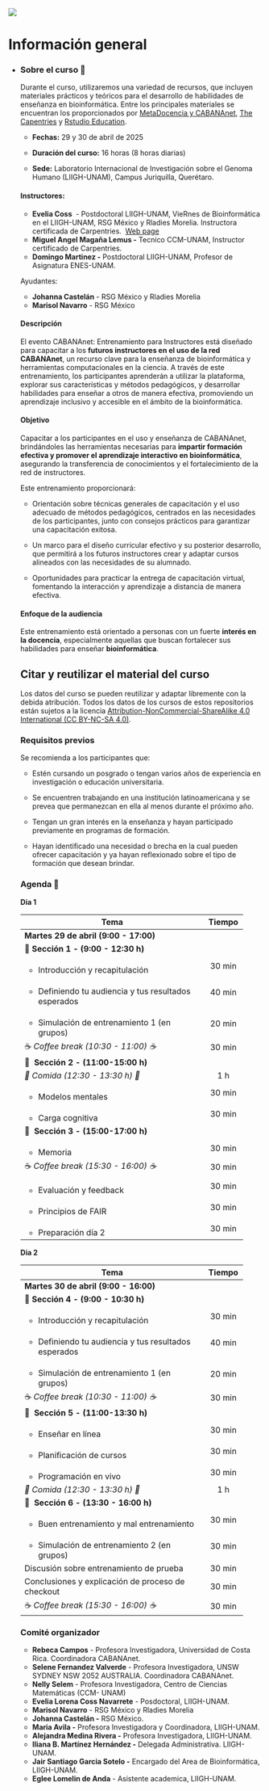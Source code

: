 ::: {layout-ncol="2"}
![](figures/cabananet_logo.png)
:::

# Información general {.unnumbered}

-   ::: {.panel-tabset group="globalInfo"}
    ### Sobre el curso 📌

    Durante el curso, utilizaremos una variedad de recursos, que incluyen materiales prácticos y teóricos para el desarrollo de habilidades de enseñanza en bioinformática. Entre los principales materiales se encuentran los proporcionados por [MetaDocencia y CABANAnet](https://www.metadocencia.org/curso/entrenamiento-instructores/), [The Capentries](https://carpentries.github.io/instructor-training/) y [Rstudio Education](https://education.rstudio.com/trainers/#info).

    -   **Fechas:** 29 y 30 de abril de 2025

    -   **Duración del curso:** 16 horas (8 horas diarias)

    -   **Sede:** Laboratorio Internacional de Investigación sobre el Genoma Humano (LIIGH-UNAM), Campus Juriquilla, Querétaro.

    #### **Instructores:**

    -   **Evelia Coss**  - Postdoctoral LIIGH-UNAM, VieRnes de Bioinformática en el LIIGH-UNAM, RSG México y Rladies Morelia. Instructora certificada de Carpentries.  [Web page](https://eveliacoss.github.io/)
    -   **Miguel Angel Magaña Lemus -** Tecnico CCM-UNAM, Instructor certificado de Carpentries.
    -   **Domingo Martinez -** Postdoctoral LIIGH-UNAM, Profesor de Asignatura ENES-UNAM.

    Ayudantes:

    -   **Johanna Castelán** - RSG México y Rladies Morelia 
    -   **Marisol Navarro** - RSG México

    #### **Descripción**

    El evento CABANAnet: Entrenamiento para Instructores está diseñado para capacitar a los **futuros instructores en el uso de la red CABANAnet**, un recurso clave para la enseñanza de bioinformática y herramientas computacionales en la ciencia. A través de este entrenamiento, los participantes aprenderán a utilizar la plataforma, explorar sus características y métodos pedagógicos, y desarrollar habilidades para enseñar a otros de manera efectiva, promoviendo un aprendizaje inclusivo y accesible en el ámbito de la bioinformática.

    #### **Objetivo**

    Capacitar a los participantes en el uso y enseñanza de CABANAnet, brindándoles las herramientas necesarias para **impartir formación efectiva y promover el aprendizaje interactivo en bioinformática**, asegurando la transferencia de conocimientos y el fortalecimiento de la red de instructores.

    Este entrenamiento proporcionará:

    -   Orientación sobre técnicas generales de capacitación y el uso adecuado de métodos pedagógicos, centrados en las necesidades de los participantes, junto con consejos prácticos para garantizar una capacitación exitosa.

    -   Un marco para el diseño curricular efectivo y su posterior desarrollo, que permitirá a los futuros instructores crear y adaptar cursos alineados con las necesidades de su alumnado.

    -   Oportunidades para practicar la entrega de capacitación virtual, fomentando la interacción y aprendizaje a distancia de manera efectiva.

    #### **Enfoque de la audiencia**

    Este entrenamiento está orientado a personas con un fuerte **interés en la docencia**, especialmente aquellas que buscan fortalecer sus habilidades para enseñar **bioinformática**. 

    ## Citar y reutilizar el material del curso

    Los datos del curso se pueden reutilizar y adaptar libremente con la debida atribución. Todos los datos de los cursos de estos repositorios están sujetos a la licencia [Attribution-NonCommercial-ShareAlike 4.0 International (CC BY-NC-SA 4.0)](https://creativecommons.org/licenses/by-nc-sa/4.0/).

    ### Requisitos previos

    Se recomienda a los participantes que:

    -   Estén cursando un posgrado o tengan varios años de experiencia en investigación o educación universitaria.

    -   Se encuentren trabajando en una institución latinoamericana y se prevea que permanezcan en ella al menos durante el próximo año.

    -   Tengan un gran interés en la enseñanza y hayan participado previamente en programas de formación.

    -   Hayan identificado una necesidad o brecha en la cual pueden ofrecer capacitación y ya hayan reflexionado sobre el tipo de formación que desean brindar.

    ### Agenda 📆 {#agenda}

    **Dia 1**

    +--------------------------------------------------------+--------+
    | Tema                                                   | Tiempo |
    +========================================================+:======:+
    | **Martes 29 de abril (9:00 - 17:00)**                  |        |
    +--------------------------------------------------------+--------+
    | 🔷 **Sección 1 - (9:00 - 12:30 h)**                    |        |
    +--------------------------------------------------------+--------+
    | -   Introducción y recapitulación                      | 30 min |
    +--------------------------------------------------------+--------+
    | -   Definiendo tu audiencia y tus resultados esperados | 40 min |
    +--------------------------------------------------------+--------+
    | -   Simulación de entrenamiento 1 (en grupos)          | 20 min |
    +--------------------------------------------------------+--------+
    | ☕ *Coffee break (10:30 - 11:00) ☕*                   | 30 min |
    +--------------------------------------------------------+--------+
    | 🔷  **Sección** **2 - (11:00-15:00 h)**                |        |
    +--------------------------------------------------------+--------+
    | *🍕 Comida (12:30 - 13:30 h) 🍕*                       | 1 h    |
    +--------------------------------------------------------+--------+
    | -   Modelos mentales                                   | 30 min |
    +--------------------------------------------------------+--------+
    | -   Carga cognitiva                                    | 30 min |
    +--------------------------------------------------------+--------+
    | 🔷  **Sección** **3 - (15:00-17:00 h)**                |        |
    +--------------------------------------------------------+--------+
    | -   Memoria                                            | 30 min |
    +--------------------------------------------------------+--------+
    | ☕ *Coffee break (15:30 - 16:00) ☕*                   | 30 min |
    +--------------------------------------------------------+--------+
    | -   Evaluación y feedback                              | 30 min |
    +--------------------------------------------------------+--------+
    | -   Principios de FAIR                                 | 30 min |
    +--------------------------------------------------------+--------+
    | -   Preparación día 2                                  | 30 min |
    +--------------------------------------------------------+--------+

    **Dia 2**

    +--------------------------------------------------------+--------+
    | Tema                                                   | Tiempo |
    +========================================================+:======:+
    | **Martes 30 de abril (9:00 - 16:00)**                  |        |
    +--------------------------------------------------------+--------+
    | 🔷 **Sección 4 - (9:00 - 10:30 h)**                    |        |
    +--------------------------------------------------------+--------+
    | -   Introducción y recapitulación                      | 30 min |
    +--------------------------------------------------------+--------+
    | -   Definiendo tu audiencia y tus resultados esperados | 40 min |
    +--------------------------------------------------------+--------+
    | -   Simulación de entrenamiento 1 (en grupos)          | 20 min |
    +--------------------------------------------------------+--------+
    | ☕ *Coffee break (10:30 - 11:00) ☕*                   | 30 min |
    +--------------------------------------------------------+--------+
    | 🔷  **Sección** **5 - (11:00-13:30 h)**                |        |
    +--------------------------------------------------------+--------+
    | -   Enseñar en línea                                   | 30 min |
    +--------------------------------------------------------+--------+
    | -   Planificación de cursos                            | 30 min |
    +--------------------------------------------------------+--------+
    | -   Programación en vivo                               | 30 min |
    +--------------------------------------------------------+--------+
    | *🍕 Comida (12:30 - 13:30 h) 🍕*                       | 1 h    |
    +--------------------------------------------------------+--------+
    | 🔷  **Sección 6 - (13:30 - 16:00 h)**                  |        |
    +--------------------------------------------------------+--------+
    | -   Buen entrenamiento y mal entrenamiento             | 30 min |
    +--------------------------------------------------------+--------+
    | -   Simulación de entrenamiento 2 (en grupos)          | 30 min |
    +--------------------------------------------------------+--------+
    | Discusión sobre entrenamiento de prueba                | 30 min |
    +--------------------------------------------------------+--------+
    | Conclusiones y explicación de proceso de checkout      | 30 min |
    +--------------------------------------------------------+--------+
    | ☕ *Coffee break (15:30 - 16:00) ☕*                   | 30 min |
    +--------------------------------------------------------+--------+

    ### Comité organizador

    -   **Rebeca Campos** - Profesora Investigadora, Universidad de Costa Rica. Coordinadora CABANAnet.
    -   **Selene Fernandez Valverde** - Profesora Investigadora, UNSW SYDNEY NSW 2052 AUSTRALIA. Coordinadora CABANAnet.
    -   **Nelly Selem** - Profesora Investigadora, Centro de Ciencias Matemáticas (CCM- UNAM)
    -   **Evelia Lorena Coss Navarrete** - Posdoctoral, LIIGH-UNAM.
    -   **Marisol Navarro** - RSG México y Rladies Morelia 
    -   **Johanna Castelán -** RSG México.
    -   **Maria Avila -** Profesora Investigadora y Coordinadora, LIIGH-UNAM.
    -   **Alejandra Medina Rivera -** Profesora Investigadora, LIIGH-UNAM.
    -   **Iliana B. Martínez Hernández -** Delegada Administrativa. LIIGH-UNAM.
    -   **Jair Santiago Garcia Sotelo -** Encargado del Area de Bioinformática, LIIGH-UNAM.
    -   **Eglee Lomelin de Anda** - Asistente academica, LIIGH-UNAM.
    :::
